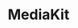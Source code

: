 ---
title: MediaKit
titleTemplate: Utilities for building apps with Solid
layout: home

hero:
  text: Utilities for building apps with Solid
  actions:
    - text: Packages
      link: /packages
    # - theme: alt
    #   text: Quickstart
    #   link: /guide/getting-started
    - theme: alt
      text: GitHub
      link: https://github.com/solidjs-community/mediakit
  # image:
  #   src: https://raw.githubusercontent.com/kobaltedev/solidbase/refs/heads/main/.github/solidbase.png

features:
  - icon: 🖼️
    title: OpenGraph
    details: Create images as if they're regular JSX components
  - icon: 
    title: pRPC
---